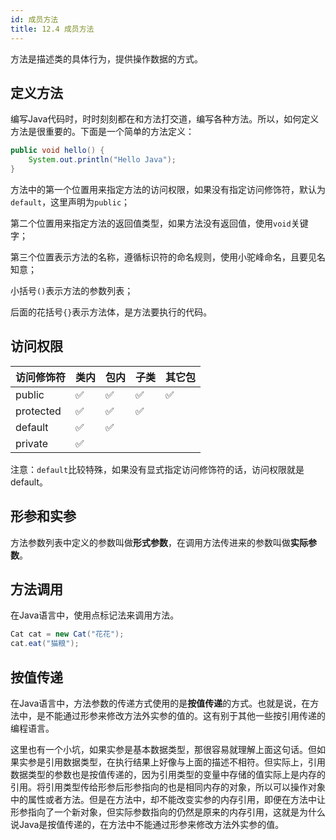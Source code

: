 ```yaml
---
id: 成员方法
title: 12.4 成员方法
---
```


方法是描述类的具体行为，提供操作数据的方式。

## 定义方法

编写Java代码时，时时刻刻都在和方法打交道，编写各种方法。所以，如何定义方法是很重要的。下面是一个简单的方法定义：

```java
public void hello() {
    System.out.println("Hello Java");
}
```

方法中的第一个位置用来指定方法的访问权限，如果没有指定访问修饰符，默认为`default`，这里声明为`public`；

第二个位置用来指定方法的返回值类型，如果方法没有返回值，使用`void`关键字；

第三个位置表示方法的名称，遵循标识符的命名规则，使用小驼峰命名，且要见名知意；

小括号`()`表示方法的参数列表；

后面的花括号`{}`表示方法体，是方法要执行的代码。

## 访问权限

|访问修饰符|类内|包内|子类|其它包|
|---|---|---|---|---|
|public|✅|✅|✅|✅|
|protected|✅|✅|✅|
|default|✅|✅|
|private|✅|

注意：`default`比较特殊，如果没有显式指定访问修饰符的话，访问权限就是default。

## 形参和实参

方法参数列表中定义的参数叫做**形式参数**，在调用方法传进来的参数叫做**实际参数**。

## 方法调用

在Java语言中，使用点标记法来调用方法。

```java
Cat cat = new Cat("花花");
cat.eat("猫粮");
```

## 按值传递

在Java语言中，方法参数的传递方式使用的是**按值传递**的方式。也就是说，在方法中，是不能通过形参来修改方法外实参的值的。这有别于其他一些按引用传递的编程语言。

这里也有一个小坑，如果实参是基本数据类型，那很容易就理解上面这句话。但如果实参是引用数据类型，在执行结果上好像与上面的描述不相符。但实际上，引用数据类型的参数也是按值传递的，因为引用类型的变量中存储的值实际上是内存的引用。将引用类型传给形参后形参指向的也是相同内存的对象，所以可以操作对象中的属性或者方法。但是在方法中，却不能改变实参的内存引用，即便在方法中让形参指向了一个新对象，但实际参数指向的仍然是原来的内存引用，这就是为什么说Java是按值传递的，在方法中不能通过形参来修改方法外实参的值。